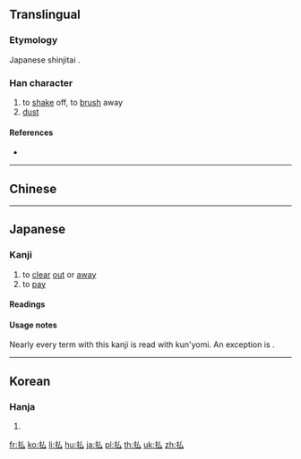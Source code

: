 {{also|拂}}
==Translingual==
{{ja-forms|払||[[拂]]}}

===Etymology===
Japanese shinjitai {{Han simp|拂|f=弗|t=厶}}.

===Han character===
{{Han char|rn=64|rad=手|as=02|sn=5|four=|canj=QI,XXQI|ids=⿰扌厶}}

# to [[shake]] off, to [[brush]] away
# [[dust]]

====References====
* {{Han ref|kx=0417.131|dkj=11784|dj=0764.040|hdz=31828.020|uh=6255|ud=25173}}

----

==Chinese==
{{zh-see|拂|v}}

----

==Japanese==

===Kanji===
{{ja-kanji|grade=c|rs=手02}}

# to [[clear]] [[out]] or [[away]]
# to [[pay]]

====Readings====
{{ja-readings
|goon=[[びち]] (bichi) {{non-joyo-reading}}, [[ほち]] (hochi) {{non-joyo-reading}}
|kanon=[[ひつ]] (hitsu) {{non-joyo-reading}}, [[ふつ]] (futsu)
|kanyoon=[[ほつ]] (hotsu) {{non-joyo-reading}}
|kun=[[はらう]] ([[払う]], harau), [[はらい]] ([[払い]], harai)
}}

====Usage notes====
Nearly every term with this kanji is read with kun'yomi. An exception is {{ja-r|払%暁|ふつ%ぎょう|gloss=dawn}}.

----

==Korean==

===Hanja===
{{ko-hanja|hangeul=[[불]], [[필]]|eumhun=|rv=bul, pil|mr=pul, p'il|y=pul, phil}}

# {{defn|lang=ko|sort=手02}}

[[fr:払]]
[[ko:払]]
[[li:払]]
[[hu:払]]
[[ja:払]]
[[pl:払]]
[[th:払]]
[[uk:払]]
[[zh:払]]
